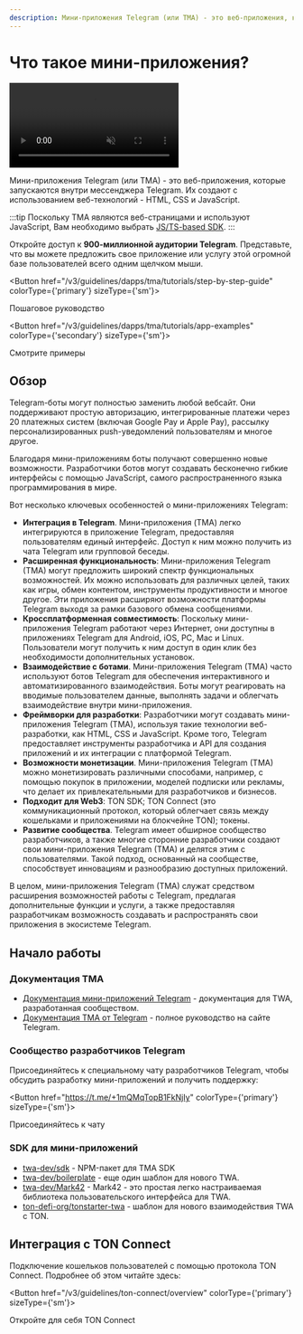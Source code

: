 ```yaml
---
description: Мини-приложения Telegram (или TMA) - это веб-приложения, которые запускаются внутри мессенджера Telegram. Их создают с использованием веб-технологий - HTML, CSS и JavaScript.
---
```



# Что такое мини-приложения?

<div style={{width: '100%', textAlign:'center', margin: '10pt auto'}}>
  <video style={{width: '100%',maxWidth: '600px', borderRadius: '10pt'}} muted={true} autoPlay={true} loop={true}>
    <source src="/files/twa.mp4" type="video/mp4" />

```
Your browser does not support the video tag.
```

</video>
</div>

Мини-приложения Telegram (или TMA) - это веб-приложения, которые запускаются внутри мессенджера Telegram. Их создают с использованием веб-технологий - HTML, CSS и JavaScript.

:::tip
Поскольку TMA являются веб-страницами и используют JavaScript, Вам необходимо выбрать [JS/TS-based SDK](/v3/guidelines/dapps/apis-sdks/sdk#typescript--javascript).
:::

Откройте доступ к **900-миллионной аудитории Telegram**. Представьте, что вы можете предложить свое приложение или услугу этой огромной базе пользователей всего одним щелчком мыши.

<Button href="/v3/guidelines/dapps/tma/tutorials/step-by-step-guide" colorType={'primary'} sizeType={'sm'}>

Пошаговое руководство

</Button>

<Button href="/v3/guidelines/dapps/tma/tutorials/app-examples" colorType={'secondary'} sizeType={'sm'}>

Смотрите примеры

</Button>

## Обзор

Telegram-боты могут полностью заменить любой вебсайт. Они поддерживают простую авторизацию, интегрированные платежи через 20 платежных систем (включая Google Pay и Apple Pay), рассылку персонализированных push-уведомлений пользователям и многое другое.

Благодаря мини-приложениям боты получают совершенно новые возможности. Разработчики ботов могут создавать бесконечно гибкие интерфейсы с помощью JavaScript, самого распространенного языка программирования в мире.

Вот несколько ключевых особенностей о мини-приложениях Telegram:

- **Интеграция в Telegram**. Мини-приложения (TMA) легко интегрируются в приложение Telegram, предоставляя пользователям единый интерфейс. Доступ к ним можно получить из чата Telegram или групповой беседы.
- **Расширенная функциональность**: Мини-приложения Telegram (TMA) могут предложить широкий спектр функциональных возможностей. Их можно использовать для различных целей, таких как игры, обмен контентом, инструменты продуктивности и многое другое. Эти приложения расширяют возможности платформы Telegram выходя за рамки базового обмена сообщениями.
- **Кроссплатформенная совместимость**: Поскольку мини-приложения Telegram работают через Интернет, они доступны в приложениях Telegram для Android, iOS, PC, Mac и Linux. Пользователи могут получить к ним доступ в один клик без необходимости дополнительных установок.
- **Взаимодействие с ботами**. Мини-приложения Telegram (TMA) часто используют ботов Telegram для обеспечения интерактивного и автоматизированного взаимодействия. Боты могут реагировать на вводимые пользователем данные, выполнять задачи и облегчать взаимодействие внутри мини-приложения.
- **Фреймворки для разработки**: Разработчики могут создавать мини-приложения Telegram (TMA), используя такие технологии веб-разработки, как HTML, CSS и JavaScript. Кроме того, Telegram предоставляет инструменты разработчика и API для создания приложений и их интеграции с платформой Telegram.
- **Возможности монетизации**. Мини-приложения Telegram (TMA) можно монетизировать различными способами, например, с помощью покупок в приложении, моделей подписки или рекламы, что делает их привлекательными для разработчиков и бизнесов.
- **Подходит для Web3**: TON SDK; TON Connect (это коммуникационный протокол, который облегчает связь между кошельками и приложениями на блокчейне TON); токены.
- **Развитие сообщества**. Telegram имеет обширное сообщество разработчиков, а также многие сторонние разработчики создают свои мини-приложения Telegram (TMA) и делятся этим с пользователями. Такой подход, основанный на сообществе, способствует инновациям и разнообразию доступных приложений.

В целом, мини-приложения Telegram (TMA) служат средством расширения возможностей работы с Telegram, предлагая дополнительные функции и услуги, а также предоставляя разработчикам возможность создавать и распространять свои приложения в экосистеме Telegram.

## Начало работы

### Документация TMA

- [Документация мини-приложений Telegram](https://docs.telegram-mini-apps.com) - документация для TWA, разработанная сообществом.
- [Документация TMA от Telegram](https://core.telegram.org/bots/webapps) - полное руководство на сайте Telegram.

### Сообщество разработчиков Telegram

Присоединяйтесь к специальному чату разработчиков Telegram, чтобы обсудить разработку мини-приложений и получить поддержку:

<Button href="https://t.me/+1mQMqTopB1FkNjIy" colorType={'primary'} sizeType={'sm'}>

Присоединяйтесь к чату

</Button>

### SDK для мини-приложений

- [twa-dev/sdk](https://github.com/twa-dev/sdk) - NPM-пакет для TMA SDK
- [twa-dev/boilerplate](https://github.com/twa-dev/Boilerplate) - еще один шаблон для нового TWA.
- [twa-dev/Mark42](https://github.com/twa-dev/Mark42) - Mark42 - это простая легко настраиваемая библиотека пользовательского интерфейса для TWA.
- [ton-defi-org/tonstarter-twa](https://github.com/ton-defi-org/tonstarter-twa) - шаблон для нового взаимодействия TWA с TON.

## Интеграция с TON Connect

Подключение кошельков пользователей с помощью протокола TON Connect. Подробнее об этом читайте здесь:

<Button href="/v3/guidelines/ton-connect/overview" colorType={'primary'} sizeType={'sm'}>

Откройте для себя TON Connect

</Button>

